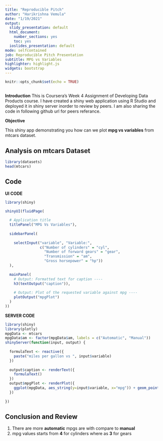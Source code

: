 ```yaml
---
title: "Reproducible Pitch"
author: "Harikrishna Vemula"
date: "1/19/2021"
output:
  slidy_presentation: default
  html_document:
    number_sections: yes
    toc: yes
  ioslides_presentation: default
mode: selfcontained
job: Reproducible Pitch Presentation
subtitle: MPG vs Variables
highlighter: highlight.js
widgets: bootstrap
---
```


```r
knitr::opts_chunk$set(echo = TRUE)
```
## ##

**Introduction**
This is Coursera's Week 4 Assignment of Developing Data Products course.
I have created a shiny web application using R Studio and deployed it in shiny server inorder to review by peers. 
I am also sharing the code in following github url for peers referance.

**Objective**

This shiny app demonstrating you how can we plot **mpg vs variables** from mtcars dataset.


## Analysis on mtcars Dataset

```r

library(datasets)
head(mtcars)

```

## Code

**UI CODE**

```r
library(shiny)

shinyUI(fluidPage(
  
  # Application title
  titlePanel("MPG Vs Variables"),
  
  sidebarPanel(
    
    selectInput("variable", "Variable:", 
                c("Number of cylinders" = "cyl",
                  "Number of forward gears" = "gear",
                  "Transmission" = "am",
                  "Gross horsepower" = "hp"))
  ),
  
  mainPanel(
    # Output: Formatted text for caption ----
    h3(textOutput("caption")),
    
    # Output: Plot of the requested variable against mpg ----
    plotOutput("mpgPlot")
  )
))
```

**SERVER CODE**
```r
library(shiny)
library(plotly)
mpgData <- mtcars
mpgData$am <- factor(mpgData$am, labels = c("Automatic", "Manual"))
shinyServer(function(input, output) {
  
  formulaText <- reactive({
    paste("miles per gallon vs ", input$variable)
  })
  
  output$caption <- renderText({
    formulaText()
  })
  output$mpgPlot <- renderPlot({
    ggplot(mpgData, aes_string(y=input$variable, x="mpg")) + geom_point()
  })
  
})
```

## Conclusion and Review

1) There are more **automatic** mpgs are with compare to **manual**
2) mpg values starts from **4** for cylinders where as **3** for gears


